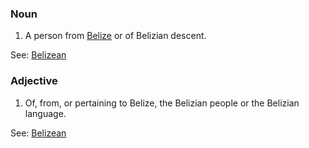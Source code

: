 ===Noun===
#A person from [[Belize]] or of Belizian descent.
See: [[Belizean]]

===Adjective===
#Of, from, or pertaining to Belize, the Belizian people or the Belizian language.
See: [[Belizean]]
